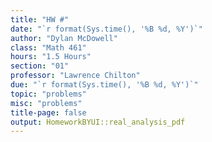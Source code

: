 ```yaml
---
title: "HW #"
date: "`r format(Sys.time(), '%B %d, %Y')`"
author: "Dylan McDowell"
class: "Math 461"
hours: "1.5 Hours"
section: "01"
professor: "Lawrence Chilton"
due: "`r format(Sys.time(), '%B %d, %Y')`"
topic: "problems"
misc: "problems"
title-page: false
output: HomeworkBYUI::real_analysis_pdf
---
```

<!-- Question 01 -->
\exercise{}

\newpage
<!-- Question 02 -->
\exercise{}

\newpage
<!-- Question 03 -->
\exercise{}

\newpage
<!-- Question 04 -->
\exercise{}

\newpage
<!-- Question 05 -->
\exercise{}

\newpage
<!-- Question 06 -->
\exercise{}

\newpage
<!-- Question 06 -->
\exercise{}

\newpage
<!-- Question 07 -->
\exercise{}
